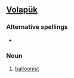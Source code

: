 ==[[Volapük]]==

===Alternative spellings===
*{{l|vo|baylunaflitan}}

===Noun===
{{infl|vo|noun}}

# [[balloonist]]
